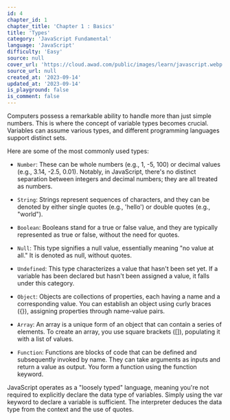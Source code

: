 ```yaml
---
id: 4
chapter_id: 1
chapter_title: 'Chapter 1 : Basics'
title: 'Types'
category: 'JavaScript Fundamental'
language: 'JavaScript'
difficulty: 'Easy'
source: null
cover_url: 'https://cloud.awad.com/public/images/learn/javascript.webp'
source_url: null
created_at: '2023-09-14'
updated_at: '2023-09-14'
is_playground: false
is_comment: false
---
```


Computers possess a remarkable ability to handle more than just simple numbers. This is where the concept of variable types becomes crucial. Variables can assume various types, and different programming languages support distinct sets.

Here are some of the most commonly used types:

- `Number`: These can be whole numbers (e.g., 1, -5, 100) or decimal values (e.g., 3.14, -2.5, 0.01). Notably, in JavaScript, there's no distinct separation between integers and decimal numbers; they are all treated as numbers.

- `String`: Strings represent sequences of characters, and they can be denoted by either single quotes (e.g., 'hello') or double quotes (e.g., "world").

- `Boolean`: Booleans stand for a true or false value, and they are typically represented as true or false, without the need for quotes.

- `Null`: This type signifies a null value, essentially meaning "no value at all." It is denoted as null, without quotes.

- `Undefined`: This type characterizes a value that hasn't been set yet. If a variable has been declared but hasn't been assigned a value, it falls under this category.

- `Object`: Objects are collections of properties, each having a name and a corresponding value. You can establish an object using curly braces ({}), assigning properties through name-value pairs.

- `Array`: An array is a unique form of an object that can contain a series of elements. To create an array, you use square brackets ([]), populating it with a list of values.

- `Function`: Functions are blocks of code that can be defined and subsequently invoked by name. They can take arguments as inputs and return a value as output. You form a function using the function keyword.

JavaScript operates as a "loosely typed" language, meaning you're not required to explicitly declare the data type of variables. Simply using the var keyword to declare a variable is sufficient. The interpreter deduces the data type from the context and the use of quotes.

